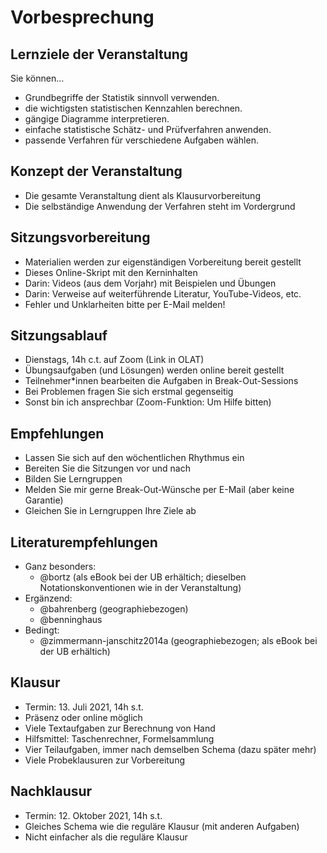 # Vorbesprechung {-}

## Lernziele der Veranstaltung {-}

Sie können...

- Grundbegriffe der Statistik sinnvoll verwenden.
- die wichtigsten statistischen Kennzahlen berechnen.
- gängige Diagramme interpretieren.
- einfache statistische Schätz- und Prüfverfahren anwenden.
- passende Verfahren für verschiedene Aufgaben wählen.

## Konzept der Veranstaltung {-}

- Die gesamte Veranstaltung dient als Klausurvorbereitung
- Die selbständige Anwendung der Verfahren steht im Vordergrund

## Sitzungsvorbereitung {-}

- Materialien werden zur eigenständigen Vorbereitung bereit gestellt
- Dieses Online-Skript mit den Kerninhalten
- Darin: Videos (aus dem Vorjahr) mit Beispielen und Übungen
- Darin: Verweise auf weiterführende Literatur, YouTube-Videos, etc.
- Fehler und Unklarheiten bitte per E-Mail melden!

## Sitzungsablauf {-}

- Dienstags, 14h c.t. auf Zoom (Link in OLAT)
- Übungsaufgaben (und Lösungen) werden online bereit gestellt
- Teilnehmer\*innen bearbeiten die Aufgaben in Break-Out-Sessions
- Bei Problemen fragen Sie sich erstmal gegenseitig
- Sonst bin ich ansprechbar (Zoom-Funktion: Um Hilfe bitten)

## Empfehlungen {-}

- Lassen Sie sich auf den wöchentlichen Rhythmus ein
- Bereiten Sie die Sitzungen vor und nach
- Bilden Sie Lerngruppen
- Melden Sie mir gerne Break-Out-Wünsche per E-Mail (aber keine Garantie)
- Gleichen Sie in Lerngruppen Ihre Ziele ab

## Literaturempfehlungen {-}

- Ganz besonders:
  - @bortz (als eBook bei der UB erhältich; dieselben Notationskonventionen wie in der Veranstaltung)
- Ergänzend:
  - @bahrenberg (geographiebezogen)
  - @benninghaus 
- Bedingt:
  - @zimmermann-janschitz2014a (geographiebezogen; als eBook bei der UB erhältich)

## Klausur {-}

- Termin: 13. Juli 2021, 14h s.t.
- Präsenz oder online möglich
- Viele Textaufgaben zur Berechnung von Hand
- Hilfsmittel: Taschenrechner, Formelsammlung
- Vier Teilaufgaben, immer nach demselben Schema (dazu später mehr)
- Viele Probeklausuren zur Vorbereitung

## Nachklausur {-}

- Termin: 12. Oktober 2021, 14h s.t.
- Gleiches Schema wie die reguläre Klausur (mit anderen Aufgaben)
- Nicht einfacher als die reguläre Klausur
